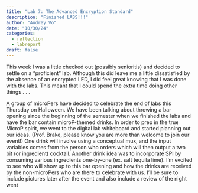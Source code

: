 ```yaml
---
title: "Lab 7: The Advanced Encryption Standard"
description: "Finished LABS!!!"
author: "Audrey Vo"
date: "10/30/24"
categories:
  - reflection
  - labreport
draft: false
---
```


This week I was a little checked out (possibly senioritis) and decided to settle on a "proficient" lab. Although this did leave me a little dissatisfied by the absence of an encrypted LED, I did feel great knowing that I was done with the labs. This meant that I could spend the extra time doing other things . . . 

A group of microPers have decided to celebrate the end of labs this Thursday on Halloween. We have been talking about throwing a bar opening since the beginning of the semester when we finished the labs and have the bar contain microP-themed drinks. In order to prep in the true MicroP spirit, we went to the digital lab whiteboard and started planning out our ideas. (Prof. Brake, please know you are more than welcome to join our event!) One drink will involve using a conceptual mux, and the input variables comes from the person who orders which will then output a two bit (or ingredient) cocktail. Another drink idea was to incorporate SPI by consuming various ingredients one-by-one (ex. salt tequila lime). I'm excited to see who will show up to this bar opening and how the drinks are received by the non-microPers who are there to celebrate with us. I'll be sure to include pictures later after the event and also include a review of the night went
 